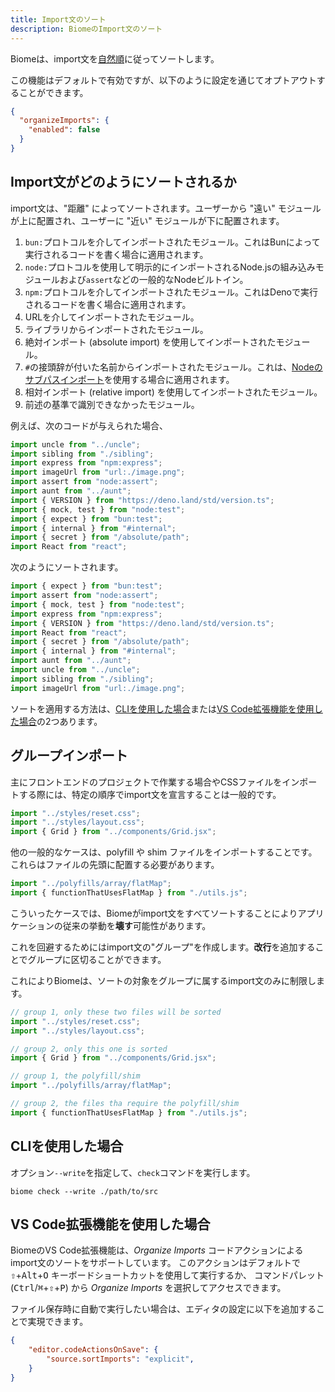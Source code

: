 ```yaml
---
title: Import文のソート
description: BiomeのImport文のソート
---
```


Biomeは、import文を[自然順](https://ja.wikipedia.org/wiki/自然順)に従ってソートします。

この機能はデフォルトで有効ですが、以下のように設定を通じてオプトアウトすることができます。

```json
{
  "organizeImports": {
    "enabled": false
  }
}
```

## Import文がどのようにソートされるか

import文は、"距離" によってソートされます。ユーザーから "遠い" モジュールが上に配置され、ユーザーに "近い" モジュールが下に配置されます。

1. `bun:`プロトコルを介してインポートされたモジュール。これはBunによって実行されるコードを書く場合に適用されます。
2. `node:`プロトコルを使用して明示的にインポートされるNode.jsの組み込みモジュールおよび`assert`などの一般的なNodeビルトイン。
3. `npm:`プロトコルを介してインポートされたモジュール。これはDenoで実行されるコードを書く場合に適用されます。
4. URLを介してインポートされたモジュール。
5. ライブラリからインポートされたモジュール。
6. 絶対インポート (absolute import) を使用してインポートされたモジュール。
7. `#`の接頭辞が付いた名前からインポートされたモジュール。これは、[Nodeのサブパスインポート](https://nodejs.org/api/packages.html#subpath-imports)を使用する場合に適用されます。
8. 相対インポート (relative import) を使用してインポートされたモジュール。
9. 前述の基準で識別できなかったモジュール。

例えば、次のコードが与えられた場合、

```ts
import uncle from "../uncle";
import sibling from "./sibling";
import express from "npm:express";
import imageUrl from "url:./image.png";
import assert from "node:assert";
import aunt from "../aunt";
import { VERSION } from "https://deno.land/std/version.ts";
import { mock, test } from "node:test";
import { expect } from "bun:test";
import { internal } from "#internal";
import { secret } from "/absolute/path";
import React from "react";
```

次のようにソートされます。

```ts
import { expect } from "bun:test";
import assert from "node:assert";
import { mock, test } from "node:test";
import express from "npm:express";
import { VERSION } from "https://deno.land/std/version.ts";
import React from "react";
import { secret } from "/absolute/path";
import { internal } from "#internal";
import aunt from "../aunt";
import uncle from "../uncle";
import sibling from "./sibling";
import imageUrl from "url:./image.png";
```

ソートを適用する方法は、[CLIを使用した場合](#cliを使用した場合)または[VS Code拡張機能を使用した場合](#vs-code拡張機能を使用した場合)の2つあります。

## グループインポート

主にフロントエンドのプロジェクトで作業する場合やCSSファイルをインポートする際には、特定の順序でimport文を宣言することは一般的です。

```js
import "../styles/reset.css";
import "../styles/layout.css";
import { Grid } from "../components/Grid.jsx";
```

他の一般的なケースは、polyfill や shim ファイルをインポートすることです。これらはファイルの先頭に配置する必要があります。

```js
import "../polyfills/array/flatMap";
import { functionThatUsesFlatMap } from "./utils.js";
```

こういったケースでは、Biomeがimport文をすべてソートすることによりアプリケーションの従来の挙動を**壊す**可能性があります。

これを回避するためにはimport文の"グループ"を作成します。**改行**を追加することでグループに区切ることができます。

これによりBiomeは、ソートの対象をグループに属するimport文のみに制限します。

```js
// group 1, only these two files will be sorted
import "../styles/reset.css";
import "../styles/layout.css";

// group 2, only this one is sorted
import { Grid } from "../components/Grid.jsx";
```

```js
// group 1, the polyfill/shim
import "../polyfills/array/flatMap";

// group 2, the files tha require the polyfill/shim
import { functionThatUsesFlatMap } from "./utils.js";
```

## CLIを使用した場合

オプション`--write`を指定して、`check`コマンドを実行します。

```shell
biome check --write ./path/to/src
```

## VS Code拡張機能を使用した場合

BiomeのVS Code拡張機能は、_Organize Imports_ コードアクションによるimport文のソートをサポートしています。
このアクションはデフォルトで <kbd title="Shift">⇧</kbd>+<kbd>Alt</kbd>+<kbd>O</kbd> キーボードショートカットを使用して実行するか、
コマンドパレット (<kbd>Ctrl</kbd>/<kbd title="Cmd">⌘</kbd>+<kbd title="Shift">⇧</kbd>+<kbd>P</kbd>) から _Organize Imports_ を選択してアクセスできます。

ファイル保存時に自動で実行したい場合は、エディタの設定に以下を追加することで実現できます。

```json title="settings.json"
{
	"editor.codeActionsOnSave": {
		"source.sortImports": "explicit",
	}
}
```
